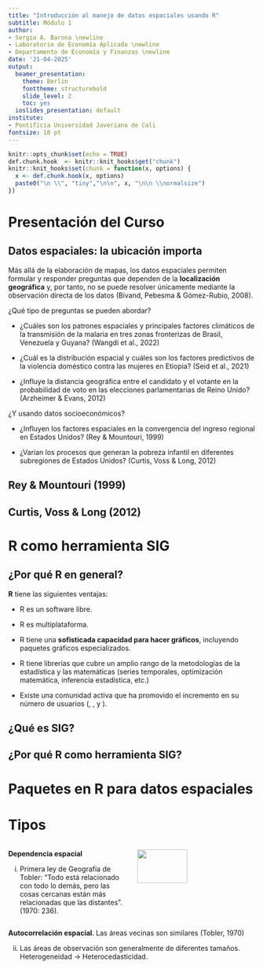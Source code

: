 ```yaml
---
title: "Introducción al manejo de datos espaciales usando R"
subtitle: Módulo 1 
author:
- Sergio A. Barona \newline
- Laboratorio de Economía Aplicada \newline
- Departamento de Economía y Finanzas \newline
date: '21-04-2025'
output:
  beamer_presentation:
    theme: Berlin
    fonttheme: structurebold
    slide_level: 2
    toc: yes
  ioslides_presentation: default
institute:
- Pontificia Universidad Javeriana de Cali
fontsize: 10 pt
---
```


```r
knitr::opts_chunk$set(echo = TRUE)
def.chunk.hook  <- knitr::knit_hooks$get("chunk")
knitr::knit_hooks$set(chunk = function(x, options) {
  x <- def.chunk.hook(x, options)
  paste0("\n \\", "tiny","\n\n", x, "\n\n \\normalsize")
})
```

# Presentación del Curso


## Datos espaciales: la ubicación importa

Más allá de la elaboración de mapas, los datos espaciales permiten formular y responder preguntas que dependen de la **localización geográfica** y, por tanto, no se puede resolver únicamente mediante la observación directa de los datos (Bivand, Pebesma & Gómez-Rubio, 2008).

¿Qué tipo de preguntas se pueden abordar?

- ¿Cuáles son los patrones espaciales y principales factores climáticos de la transmisión de la malaria en tres zonas fronterizas de Brasil, Venezuela y Guyana? (Wangdi et al., 2022)

- ¿Cuál es la distribución espacial y cuáles son los factores predictivos de la violencia doméstico contra las mujeres en Etiopia? (Seid et al., 2021)

- ¿Influye la distancia geográfica entre el candidato y el votante en la probabilidad de voto en las elecciones parlamentarias de Reino Unido? (Arzheimer & Evans, 2012)

¿Y usando datos socioeconómicos?

- ¿Influyen los factores espaciales en la convergencia del ingreso regional en Estados Unidos? (Rey & Mountouri, 1999)

- ¿Varían los procesos que generan la pobreza infantil en diferentes subregiones de Estados Unidos? (Curtis, Voss & Long, 2012)


## Rey & Mountouri (1999)



## Curtis, Voss & Long (2012)



# R como herramienta SIG


## ¿Por qué R en general?

**R** tiene las siguientes ventajas:

-   R es un software libre.

-   R es multiplataforma.

-   R tiene una **sofisticada capacidad para hacer gráficos**, incluyendo paquetes gráficos especializados.

-   R tiene librerías que cubre un amplio rango de la metodologías de la estadística y las matemáticas (series temporales, optimización matemática, inferencia estadística, etc.)

-   Existe una comunidad activa que ha promovido el incremento en su número de usuarios ([\textcolor{cyan}{The R Project}](https://www.r-project.org/), [\textcolor{cyan}{R Contributor Site}](https://contributor.r-project.org/slack), [\textcolor{cyan}{RStudio Community}](https://community.rstudio.com/) y [\textcolor{cyan}{R Bloggers}](http://www.r-bloggers.com)).

## ¿Qué es SIG?



## ¿Por qué R como herramienta SIG?



# Paquetes en R para datos espaciales

# Tipos

\begin{block}{Pregunta:}
¿Por qué se considera que se debe tener en cuenta la distribución en el espacio para la modelación econométrica?
\end{block}

::::: columns
::: {.column width="50%"}
**Dependencia espacial**

i.  Primera ley de Geografía de Tobler: “Todo está relacionado con todo lo demás, pero las cosas cercanas están más relacionadas que las distantes”. (1970: 236).
:::

::: {.column width="50%"}
![](C:/Users/danie/OneDrive/Escritorio/Spatial-Econometrics-using-R/spatecon_images/leyNewton.png){#id .class width="65%" height="65%"}
:::
:::::

**Autocorrelación espacial**. Las áreas vecinas son similares (Tobler, 1970)

ii. Las áreas de observación son generalmente de diferentes tamaños. Heterogeneidad $\rightarrow$ Heterocedasticidad.


